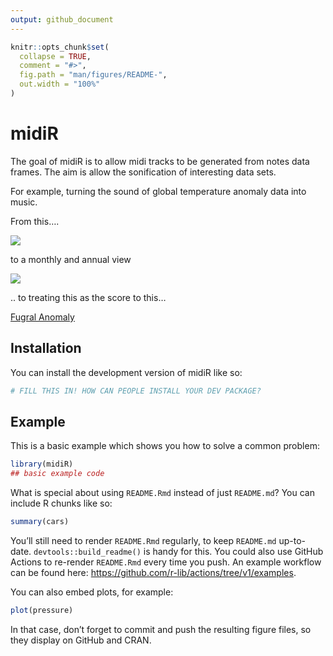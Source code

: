 ```yaml
---
output: github_document
---
```


<!-- README.md is generated from README.Rmd. Please edit that file -->

```r
knitr::opts_chunk$set(
  collapse = TRUE,
  comment = "#>",
  fig.path = "man/figures/README-",
  out.width = "100%"
)
```

# midiR

<!-- badges: start -->

<!-- badges: end -->

The goal of midiR is to allow midi tracks to be generated from notes data frames. The aim is allow the sonification of interesting data sets.

For example, turning the sound of global temperature anomaly data into music.

From this....

![](man/figures/Latest-Stripes-GBR-sst-month.png)

to a monthly and annual view

![](man/figures/README-GBR-Cover.png)

.. to treating this as the score to this...

[Fugral Anomaly](https://soundcloud.com/citizen-science-2799538/fugal-anomaly/s-W6qa4os0N06?si=b0401cd5bf81421086ed8eb8c87f623d&utm_source=clipboard&utm_medium=text&utm_campaign=social_sharing)

## Installation

You can install the development version of midiR like so:

``` r
# FILL THIS IN! HOW CAN PEOPLE INSTALL YOUR DEV PACKAGE?
```

## Example

This is a basic example which shows you how to solve a common problem:

```r
library(midiR)
## basic example code
```

What is special about using `README.Rmd` instead of just `README.md`? You can include R chunks like so:

```r
summary(cars)
```

You'll still need to render `README.Rmd` regularly, to keep `README.md` up-to-date. `devtools::build_readme()` is handy for this. You could also use GitHub Actions to re-render `README.Rmd` every time you push. An example workflow can be found here: <https://github.com/r-lib/actions/tree/v1/examples>.

You can also embed plots, for example:

```r
plot(pressure)
```

In that case, don't forget to commit and push the resulting figure files, so they display on GitHub and CRAN.
